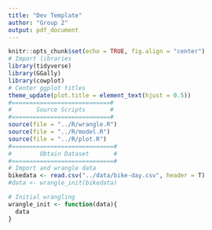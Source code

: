 ```yaml
---
title: "Dev Template"
author: "Group 2"
output: pdf_document
---
```


```r
knitr::opts_chunk$set(echo = TRUE, fig.align = "center")
# Import libraries
library(tidyverse)
library(GGally)
library(cowplot)
# Center ggplot titles
theme_update(plot.title = element_text(hjust = 0.5))
#============================#
#       Source Scripts       #
#============================#
source(file = "../R/wrangle.R")
source(file = "../R/model.R")
source(file = "../R/plot.R")
#=============================#
#        Obtain Dataset       #
#=============================#
# Import and wrangle data
bikedata <- read.csv("../data/bike-day.csv", header = T)
#data <- wrangle_init(bikedata)
```

```r
# Initial wrangling
wrangle_init <- function(data){
  data
}
```

